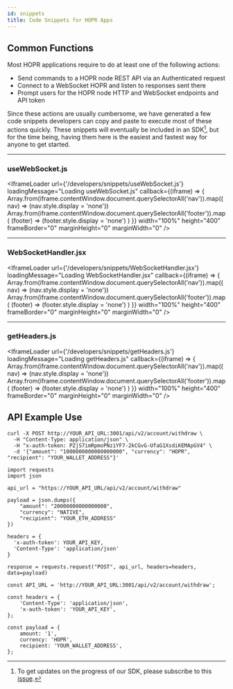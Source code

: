 ```yaml
---
id: snippets
title: Code Snippets for HOPR Apps
---
```



## Common Functions

Most HOPR applications require to do at least one of the following actions:

- Send commands to a HOPR node REST API via an Authenticated request
- Connect to a WebSocket HOPR and listen to responses sent there
- Prompt users for the HOPR node HTTP and WebSocket endpoints and API token

Since these actions are usually cumbersome, we have generated a few code snippets developers can copy and paste
to execute most of these actions quickly. These snippets will eventually be included in an SDK[^1], but for the time being,
having them here is the easiest and fastest way for anyone to get started.

---

### useWebSocket.js

<IframeLoader
  url={'/developers/snippets/useWebSocket.js'}
  loadingMessage="Loading useWebSocket.js"
  callback={(iframe) => {
    Array.from(iframe.contentWindow.document.querySelectorAll('nav')).map((nav) => (nav.style.display = 'none'))
    Array.from(iframe.contentWindow.document.querySelectorAll('footer')).map(
      (footer) => (footer.style.display = 'none')
    )
  }}
  width="100%"
  height="400"
  frameBorder="0"
  marginHeight="0"
  marginWidth="0"
/>

---

### WebSocketHandler.jsx

<IframeLoader
  url={'/developers/snippets/WebSocketHandler.jsx'}
  loadingMessage="Loading WebSocketHandler.jsx"
  callback={(iframe) => {
    Array.from(iframe.contentWindow.document.querySelectorAll('nav')).map((nav) => (nav.style.display = 'none'))
    Array.from(iframe.contentWindow.document.querySelectorAll('footer')).map(
      (footer) => (footer.style.display = 'none')
    )
  }}
  width="100%"
  height="400"
  frameBorder="0"
  marginHeight="0"
  marginWidth="0"
/>

---

### getHeaders.js

<IframeLoader
  url={'/developers/snippets/getHeaders.js'}
  loadingMessage="Loading getHeaders.js"
  callback={(iframe) => {
    Array.from(iframe.contentWindow.document.querySelectorAll('nav')).map((nav) => (nav.style.display = 'none'))
    Array.from(iframe.contentWindow.document.querySelectorAll('footer')).map(
      (footer) => (footer.style.display = 'none')
    )
  }}
  width="100%"
  height="400"
  frameBorder="0"
  marginHeight="0"
  marginWidth="0"
/>

## API Example Use

<Tabs>
<TabItem value="Terminal" label="Terminal">

```
curl -X POST http://YOUR_API_URL:3001/api/v2/account/withdraw \
  -H "Content-Type: application/json" \
  -H "x-auth-token: PZjS7imRpmoPNziYF7-2kCGvG-UfaG1XsdiKEMApGV4" \
  -d '{"amount": "1000000000000000000", "currency": "HOPR", "recipient": "YOUR_WALLET_ADDRESS"}'
```

</TabItem>
<TabItem value="Python" label="Python">

```
import requests
import json

api_url = "https://YOUR_API_URL/api/v2/account/withdraw"

payload = json.dumps({
    "amount": "20000000000000000",
    "currency": "NATIVE",
    "recipient": "YOUR_ETH_ADDRESS"
})

headers = {
  'x-auth-token': YOUR_API_KEY,
  'Content-Type': 'application/json'
}

response = requests.request("POST", api_url, headers=headers, data=payload)
```

</TabItem>
<TabItem value="JS" label="JavaScript">

```
const API_URL = 'http://YOUR_API_URL:3001/api/v2/account/withdraw';

const headers = {
    'Content-Type': 'application/json',
    'x-auth-token': 'YOUR_API_KEY',
};

const payload = {
    amount: '1',
    currency: 'HOPR',
    recipient: 'YOUR_WALLET_ADDRESS',
};
```

</TabItem>
</Tabs>

[^1]: To get updates on the progress of our SDK, please subscribe to this [issue](https://github.com/hoprnet/hoprnet/issues/3538).
